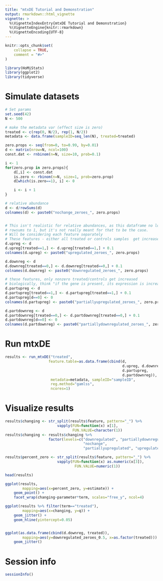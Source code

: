 ```yaml
---
title: "mtxDE Tutorial and Demonstration"
output: rmarkdown::html_vignette
vignette: >
  %\VignetteIndexEntry{mtxDE Tutorial and Demonstration}
  %\VignetteEngine{knitr::rmarkdown}
  %\VignetteEncoding{UTF-8}
---
```


```r
knitr::opts_chunk$set(
    collapse = TRUE,
    comment = "#>"
)
```

```r
library(HoMiStats)
library(ggplot2)
library(tidyverse)
```

# Simulate datasets
```r
# Set params
set.seed(42)
N <- 500

# make the metadata var (effect size is zero)
treated <- c(rep(0, N/2), rep(1, N/2))
metadata <- data.frame(sampleID=seq_len(N), treated=treated)

zero.props <- seq(from=0, to=0.99, by=0.01)
d <- matrix(nrow=N, ncol=100)
const.dat <- rnbinom(n=N, size=10, prob=0.1)

i <- 1
for(zero.prop in zero.props){
    d[,i] <- const.dat
    is.zero <- rbinom(n=N, size=1, prob=zero.prop)
    d[which(is.zero==1), i] <- 0

    i <- i + 1
}

# relative abundance
d <- d/rowSums(d)
colnames(d) <- paste0("nochange_zeroes_", zero.props)


# This isn't realistic for relative abundances, as this dataframe no longer
# rowsums to 1, but it's not really meant for that to be the case.
# Will be considering each feature separately
# These features - either all treated or controls samples  get increased by 0.1
d.upreg <- d
d.upreg[treated==1,] <- d.upreg[treated==1,] + 0.1
colnames(d.upreg) <- paste0("upregulated_zeroes_", zero.props)

d.downreg <- d
d.downreg[treated==0,] <- d.downreg[treated==0,] + 0.1
colnames(d.downreg) <- paste0("downregulated_zeroes_", zero.props)

# these features, only nonzero treated/controls get increased
# biologically, think "if the gene is present, its expression is increased"
d.partupreg <- d
d.partupreg[treated==1,] <- d.partupreg[treated==1,] + 0.1
d.partupreg[d==0] <- 0
colnames(d.partupreg) <- paste0("partiallyupregulated_zeroes_", zero.props)

d.partdownreg <- d
d.partdownreg[treated==0,] <- d.partdownreg[treated==0,] + 0.1
d.partdownreg[d==0] <- 0
colnames(d.partdownreg) <- paste0("partiallydownregulated_zeroes_", zero.props)
```

# Run mtxDE
```r
results <- run_mtxDE("treated",
                    feature.table=as.data.frame(cbind(d,
                                                      d.upreg, d.downreg,
                                                      d.partupreg,
                                                      d.partdownreg)),
                     metadata=metadata, sampleID="sampleID",
                     reg.method="gamlss",
                     ncores=1)
```

# Visualize results
```r
results$changing <- str_split(results$feature, pattern="_") %>%
                        vapply(FUN=function(x) x[1],
                               FUN.VALUE=character(1))
results$changing <- results$changing %>% 
                    factor(levels=c("downregulated", "partiallydownregulated",
                                    "nochange",
                                    "partiallyupregulated", "upregulated"))

results$percent_zero <- str_split(results$feature, pattern="_") %>%
                        vapply(FUN=function(x) as.numeric(x[3]),
                                FUN.VALUE=numeric(1))

head(results)

ggplot(results,
        mapping=aes(x=percent_zero, y=estimate)) +
    geom_point() +
    facet_wrap(changing~parameter*term, scales="free_y", ncol=4)

ggplot(results %>% filter(term=="treated"),
        mapping=aes(x=changing, y=q)) +
    geom_jitter() +
    geom_hline(yintercept=0.05)


ggplot(as.data.frame(cbind(d.downreg, treated)), 
        mapping=aes(y=downregulated_zeroes_0.5, x=as.factor(treated))) +
    geom_jitter()
```

# Session info 
```r
sessionInfo()
```